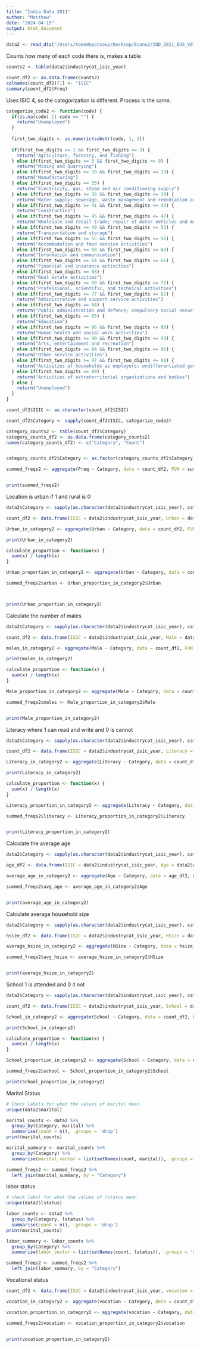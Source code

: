 ---
title: "India Data 2011"
author: "Matthew"
date: "2024-04-19"
output: html_document
---

```{r}
data2 <- read_dta("/Users/homedepotsoup/Desktop/Econo2/IND_2011_EUS_V01_M_V06_A_GLD_ALL.dta")
```

Counts how many of each code there is, makes a table
```{r}
counts2 <- table(data2$industrycat_isic_year)

count_df2 <- as.data.frame(counts2)
colnames(count_df2)[1] <- "ISIC"
summary(count_df2$Freq)
```

Uses ISIC 4, so the categorization is different. Process is the same. 
```{r}
categorize_code2 <- function(code) {
  if(is.na(code) || code == "") {
    return("Unemployed")
  }
  
  first_two_digits <- as.numeric(substr(code, 1, 2))
  
  if(first_two_digits >= 1 && first_two_digits <= 3) {
    return("Agriculture, forestry, and fishing")
  } else if(first_two_digits >= 5 && first_two_digits <= 9) {
    return("Mining and Quarrying")
  } else if(first_two_digits >= 10 && first_two_digits <= 33) {
    return("Manufacturing")
  } else if(first_two_digits == 35) {
    return("Electricity, gas, steam and air conditioning supply")
  } else if(first_two_digits >= 36 && first_two_digits <= 39) {
    return("Water supply; sewerage, waste management and remediation activities")
  } else if(first_two_digits >= 41 && first_two_digits <= 43) {
    return("Construction")
  } else if(first_two_digits >= 45 && first_two_digits <= 47) {
    return("Wholesale and retail trade; repair of motor vehicles and motorcycles")
  } else if(first_two_digits >= 49 && first_two_digits <= 53) {
    return("Transportation and storage")
  } else if(first_two_digits >= 55 && first_two_digits <= 56) {
    return("Accommodation and food service activities")
  } else if(first_two_digits >= 58 && first_two_digits <= 63) {
    return("Information and communication")
  } else if(first_two_digits >= 64 && first_two_digits <= 66) {
    return("Financial and insurance activities")
  } else if(first_two_digits == 68) {
    return("Real estate activities")
  } else if(first_two_digits >= 69 && first_two_digits <= 75) {
    return("Professional, scientific, and technical activities")
  } else if(first_two_digits >= 77 && first_two_digits <= 82) {
    return("Administrative and support service activities")
  } else if(first_two_digits == 84) {
    return("Public administration and defence; compulsory social security")
  } else if(first_two_digits == 85) {
    return("Education")
  } else if(first_two_digits >= 86 && first_two_digits <= 88) {
    return("Human health and social work activities")
  } else if(first_two_digits >= 90 && first_two_digits <= 93) {
    return("Arts, entertainment and recreation")
  } else if(first_two_digits >= 94 && first_two_digits <= 96) {
    return("Other service activities")
  } else if(first_two_digits >= 97 && first_two_digits <= 98) {
    return("Activities of households as employers; undifferentiated goods- and services-producing activities of households for own use")
  } else if(first_two_digits == 99) {
    return("Activities of extraterritorial organizations and bodies")
  } else {
    return("Unemployed")
  }
}

count_df2$ISIC <- as.character(count_df2$ISIC)

count_df2$Category <- sapply(count_df2$ISIC, categorize_code2)

category_counts2 <- table(count_df2$Category)
category_counts_df2 <- as.data.frame(category_counts2)
names(category_counts_df2) <- c("Category", "Count")


category_counts_df2$Category <- as.factor(category_counts_df2$Category)

summed_freqs2 <- aggregate(Freq ~ Category, data = count_df2, FUN = sum)


print(summed_freqs2)

```

Location is urban if 1 and rural is 0
```{r}
data2$Category <- sapply(as.character(data2$industrycat_isic_year), categorize_code2)

count_df2 <- data.frame(ISIC = data2$industrycat_isic_year, Urban = data2$urban, Category = data2$Category)

Urban_in_category2 <- aggregate(Urban ~ Category, data = count_df2, FUN = sum)

print(Urban_in_category2)

calculate_proportion <- function(x) {
  sum(x) / length(x)
}

Urban_proportion_in_category2 <- aggregate(Urban ~ Category, data = count_df2, FUN = calculate_proportion)

summed_freqs2$urban <- Urban_proportion_in_category2$Urban



print(Urban_proportion_in_category2)

```

Calculate the number of males
```{r}
data2$Category <- sapply(as.character(data2$industrycat_isic_year), categorize_code2)

count_df2 <- data.frame(ISIC = data2$industrycat_isic_year, Male = data2$male, Category = data2$Category)

males_in_category2 <- aggregate(Male ~ Category, data = count_df2, FUN = sum)

print(males_in_category2)

calculate_proportion <- function(x) {
  sum(x) / length(x)
}

Male_proportion_in_category2 <- aggregate(Male ~ Category, data = count_df2, FUN = calculate_proportion)

summed_freqs2$males <- Male_proportion_in_category2$Male


print(Male_proportion_in_category2)
```

Literacy where 1 can read and write and 0 is cannot 

```{r}
data2$Category <- sapply(as.character(data2$industrycat_isic_year), categorize_code2)

count_df2 <- data.frame(ISIC = data2$industrycat_isic_year, Literacy = data2$literacy, Category = data2$Category)

Literacy_in_category2 <- aggregate(Literacy ~ Category, data = count_df2, FUN = sum)

print(Literacy_in_category2)

calculate_proportion <- function(x) {
  sum(x) / length(x)
}

Literacy_proportion_in_category2 <- aggregate(Literacy ~ Category, data = count_df2, FUN = calculate_proportion)

summed_freqs2$literacy <- Literacy_proportion_in_category2$Literacy


print(Literacy_proportion_in_category2)
```

Calculate the average age
```{r}
data2$Category <- sapply(as.character(data2$industrycat_isic_year), categorize_code2)

age_df2 <- data.frame(ISIC = data2$industrycat_isic_year, Age = data2$age, Category = data2$Category)

average_age_in_category2 <- aggregate(Age ~ Category, data = age_df2, FUN = mean, na.rm = TRUE)

summed_freqs2$avg_age <- average_age_in_category2$Age


print(average_age_in_category2)

```

Calculate average household size
```{r}
data2$Category <- sapply(as.character(data2$industrycat_isic_year), categorize_code2)

hsize_df2 <- data.frame(ISIC = data2$industrycat_isic_year, HSize = data2$hsize, Category = data2$Category)

average_hsize_in_category2 <- aggregate(HSize ~ Category, data = hsize_df2, FUN = mean, na.rm = TRUE)

summed_freqs2$avg_hsize <- average_hsize_in_category2$HSize


print(average_hsize_in_category2)
```

School 1 is attended and 0 it not
```{r}
data2$Category <- sapply(as.character(data2$industrycat_isic_year), categorize_code2)

count_df2 <- data.frame(ISIC = data2$industrycat_isic_year, School = data2$school, Category = data2$Category)

School_in_category2 <- aggregate(School ~ Category, data = count_df2, FUN = sum)

print(School_in_category2)

calculate_proportion <- function(x) {
  sum(x) / length(x)
}

School_proportion_in_category2 <- aggregate(School ~ Category, data = count_df2, FUN = calculate_proportion)

summed_freqs2$school <- School_proportion_in_category2$School

print(School_proportion_in_category2)
```
Marital Status
```{r}
# Check labels for what the values of marital mean.
unique(data2$marital)
```

```{r}
marital_counts <- data2 %>%
  group_by(Category, marital) %>%
  summarise(count = n(), .groups = 'drop')
print(marital_counts)

marital_summary <- marital_counts %>%
  group_by(Category) %>%
  summarise(marital_vector = list(setNames(count, marital)), .groups = 'drop')

summed_freqs2 <- summed_freqs2 %>%
  left_join(marital_summary, by = "Category")
```
labor status
```{r}
# check label for what the values of lstatus mean
unique(data2$lstatus)
```

```{r}
labor_counts <- data2 %>%
  group_by(Category, lstatus) %>%
  summarise(count = n(), .groups = 'drop')
print(marital_counts)

labor_summary <- labor_counts %>%
  group_by(Category) %>%
  summarise(labor_vector = list(setNames(count, lstatus)), .groups = 'drop')

summed_freqs2 <- summed_freqs2 %>%
  left_join(labor_summary, by = "Category")
```

Vocational status
```{r}
count_df2 <- data.frame(ISIC = data2$industrycat_isic_year, vocation = data2$vocational, Category = data2$Category)

vocation_in_category2 <- aggregate(vocation ~ Category, data = count_df2, FUN = sum)

vocation_proportion_in_category2 <- aggregate(vocation ~ Category, data = count_df2, FUN = calculate_proportion)

summed_freqs2$vocation <- vocation_proportion_in_category2$vocation


print(vocation_proportion_in_category2)
```

